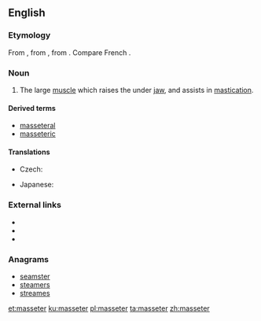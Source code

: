 ==English==
{{wikipedia}}

===Etymology===
From {{etyl|NL.|en}}, from {{etyl|grc|en}} {{term|μασητήρ||a chewer, a muscle of the lower jaw used in chewing|lang=grc}}, from {{term|μασᾶσθαι||to chew|lang=grc}}. Compare French {{m|fr|masséter}}.

===Noun===
{{en-noun}}

# {{context|anatomy|lang=en}} The large [[muscle]] which raises the under [[jaw]], and assists in [[mastication]].

====Derived terms====
* [[masseteral]]
* [[masseteric]]

====Translations====
{{trans-top|the large muscle which raises the under jaw, and assists in mastication}}
* Czech: {{t|cs|žvýkací sval|m}}
{{trans-mid}}
* Japanese: {{t|ja|咬筋|tr=こうきん, kōkin|sc=Jpan}}
{{trans-bottom}}

===External links===
* {{R:Webster 1913}}
* {{R:Century 1911}}
* {{R:OneLook}}

===Anagrams===
* [[seamster#English|seamster]]
* [[steamers#English|steamers]]
* [[streames#English|streames]]

[[et:masseter]]
[[ku:masseter]]
[[pl:masseter]]
[[ta:masseter]]
[[zh:masseter]]
